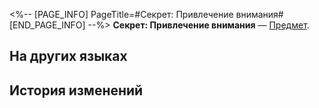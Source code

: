 <%-- [PAGE_INFO]
PageTitle=#Секрет: Привлечение внимания#
[END_PAGE_INFO] --%>
{{Предмет Инфобокс
|id          = 250701
|Изображение = Предмет Секрет- Привлечение внимания.png
|Тип         = 
|Инвентарь   = 
|Редкость    = 4
|Эффект      = 
|Описание    = Один союзник получает статус Привлечение внимания. Пока этот статус активен, наносит урон всем поражённым каждой атакой противникам и накладывает на них ослабление.
}}
{{Описание|Одна из тактик, которой вы научились в сражении.<br /><br />''«На арене и мельчайшее движение огромно. Используйте эту особенность, чтобы насторожить противника и заставить защищаться».''}}
'''Секрет: Привлечение внимания''' — [[Предмет]].

==На других языках==
{{На других языках
|en   = Tactical Codex: Early Reveal
|zhs  = 战术秘籍•打草惊蛇
|zht  = 戰術秘籍•打草驚蛇
|ja   = 秘伝戦術・打草驚蛇の計
|ko   = 전술 비급•타초경사
|es   = Secretos tácticos: Alerta anticipada
|fr   = Guide tactique&nbsp;: Soubresaut
|ru   = Секрет: Привлечение внимания
|th   = คัมภีร์กลยุทธ์: แหวกหญ้าให้งูตื่น
|vi   = Bí Kíp Chiến Thuật - Đánh Rắn Động Cỏ
|de   = Taktisches Geheimnis: Vorzeitige Enthüllung
|id   = Taktik Rahasia: Kejutkan Lawan
|pt   = Códice Tático: Revelação Antecipada
}}

==История изменений==
{{История изменений|3.5}}